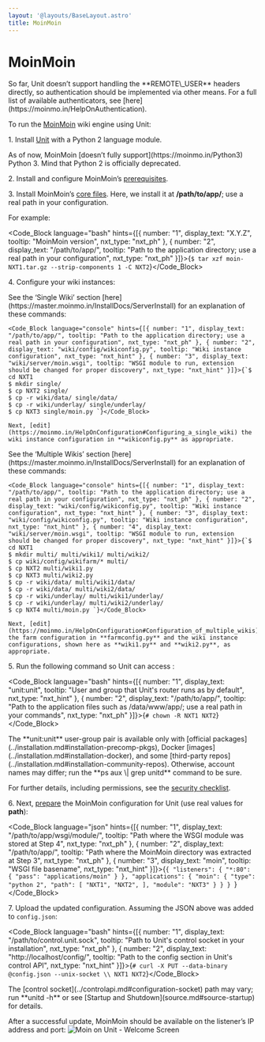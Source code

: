 ```yaml
---
layout: '@layouts/BaseLayout.astro'
title: MoinMoin
---
```

# MoinMoin

<Note type="warning">
So far, Unit doesn’t support handling the **REMOTE\_USER** headers directly, so authentication should be implemented via other means. For a full list of available authenticators, see [here](https://moinmo.in/HelpOnAuthentication).
</Note>

To run the [MoinMoin](https://moinmo.in/MoinMoinWiki) wiki engine using Unit:

1\. Install [Unit](../installation.md#installation-precomp-pkgs) with a Python 2 language module.

<Note type="note">
As of now, MoinMoin [doesn’t fully support](https://moinmo.in/Python3) Python 3. Mind that Python 2 is officially deprecated.
</Note>

2\. Install and configure MoinMoin’s [prerequisites](https://moinmo.in/MoinMoinDependencies).

3\. Install MoinMoin’s [core files](https://moinmo.in/MoinMoinDownload).  Here, we install it at **/path/to/app/**; use a real path in your configuration.

For example:

<Code_Block language="bash" hints={[{ number: "1", display_text: "X.Y.Z", tooltip: "MoinMoin version", nxt_type: "nxt_ph" }, { number: "2", display_text: "/path/to/app/", tooltip: "Path to the application directory; use a real path in your configuration", nxt_type: "nxt_ph" }]}>{`$ tar xzf moin-NXT1.tar.gz --strip-components 1 -C NXT2`}</Code_Block>

4\. Configure your wiki instances:

<Tabs label="Single/Multiple wikis">
  <Tab name="Single wiki">
    See the ‘Single Wiki’ section [here](https://master.moinmo.in/InstallDocs/ServerInstall) for an explanation of these commands:

    <Code_Block language="console" hints={[{ number: "1", display_text: "/path/to/app/", tooltip: "Path to the application directory; use a real path in your configuration", nxt_type: "nxt_ph" }, { number: "2", display_text: "wiki/config/wikiconfig.py", tooltip: "Wiki instance configuration", nxt_type: "nxt_hint" }, { number: "3", display_text: "wiki/server/moin.wsgi", tooltip: "WSGI module to run, extension should be changed for proper discovery", nxt_type: "nxt_hint" }]}>{`$ cd NXT1
    $ mkdir single/
    $ cp NXT2 single/
    $ cp -r wiki/data/ single/data/
    $ cp -r wiki/underlay/ single/underlay/
    $ cp NXT3 single/moin.py `}</Code_Block>

    Next, [edit](https://moinmo.in/HelpOnConfiguration#Configuring_a_single_wiki) the wiki instance configuration in **wikiconfig.py** as appropriate.
  </Tab>
  <Tab name="Multiple wikis">
    See the ‘Multiple Wikis’ section [here](https://master.moinmo.in/InstallDocs/ServerInstall) for an explanation of these commands:

    <Code_Block language="console" hints={[{ number: "1", display_text: "/path/to/app/", tooltip: "Path to the application directory; use a real path in your configuration", nxt_type: "nxt_ph" }, { number: "2", display_text: "wiki/config/wikiconfig.py", tooltip: "Wiki instance configuration", nxt_type: "nxt_hint" }, { number: "3", display_text: "wiki/config/wikiconfig.py", tooltip: "Wiki instance configuration", nxt_type: "nxt_hint" }, { number: "4", display_text: "wiki/server/moin.wsgi", tooltip: "WSGI module to run, extension should be changed for proper discovery", nxt_type: "nxt_hint" }]}>{`$ cd NXT1
    $ mkdir multi/ multi/wiki1/ multi/wiki2/
    $ cp wiki/config/wikifarm/* multi/
    $ cp NXT2 multi/wiki1.py
    $ cp NXT3 multi/wiki2.py
    $ cp -r wiki/data/ multi/wiki1/data/
    $ cp -r wiki/data/ multi/wiki2/data/
    $ cp -r wiki/underlay/ multi/wiki1/underlay/
    $ cp -r wiki/underlay/ multi/wiki2/underlay/
    $ cp NXT4 multi/moin.py `}</Code_Block>

    Next, [edit](https://moinmo.in/HelpOnConfiguration#Configuration_of_multiple_wikis) the farm configuration in **farmconfig.py** and the wiki instance configurations, shown here as **wiki1.py** and **wiki2.py**, as appropriate.
  </Tab>
</Tabs>

5\. Run the following command so Unit can access :

<Code_Block language="bash" hints={[{ number: "1", display_text: "unit:unit", tooltip: "User and group that Unit's router runs as by default", nxt_type: "nxt_hint" }, { number: "2", display_text: "/path/to/app/", tooltip: "Path to the application files such as /data/www/app/; use a real path in your commands", nxt_type: "nxt_ph" }]}>{`# chown -R NXT1 NXT2`}</Code_Block>

<Note type="note">
The **unit:unit** user-group pair is available only with [official packages](../installation.md#installation-precomp-pkgs), Docker [images](../installation.md#installation-docker), and some [third-party repos](../installation.md#installation-community-repos). Otherwise, account names may differ; run the **ps aux \| grep unitd** command to be sure.
</Note>

For further details, including permissions, see the [security checklist](security.md#security-apps).

6\. Next, [prepare](../configuration.md#configuration-python) the MoinMoin configuration for Unit (use real values for **path**):

<Code_Block language="json" hints={[{ number: "1", display_text: "/path/to/app/wsgi/module/", tooltip: "Path where the WSGI module was stored at Step 4", nxt_type: "nxt_ph" }, { number: "2", display_text: "/path/to/app/", tooltip: "Path where the MoinMoin directory was extracted at Step 3", nxt_type: "nxt_ph" }, { number: "3", display_text: "moin", tooltip: "WSGI file basename", nxt_type: "nxt_hint" }]}>{`{
    "listeners": {
        "*:80": {
            "pass": "applications/moin"
        }
    },
    "applications": {
        "moin": {
            "type": "python 2",
            "path": [
                "NXT1",
                "NXT2",
            ],
            "module": "NXT3"
        }
    }
} `}</Code_Block>

7\. Upload the updated configuration.  Assuming the JSON above was added to `config.json`:

<Code_Block language="bash" hints={[{ number: "1", display_text: "/path/to/control.unit.sock", tooltip: "Path to Unit's control socket in your installation", nxt_type: "nxt_ph" }, { number: "2", display_text: "http://localhost/config/", tooltip: "Path to the config section in Unit's control API", nxt_type: "nxt_hint" }]}>{`# curl -X PUT --data-binary @config.json --unix-socket \\
    NXT1 NXT2`}</Code_Block>

<Note type="note">
The [control socket](../controlapi.md#configuration-socket) path may vary; run **unitd -h** or see [Startup and Shutdown](source.md#source-startup) for details.
</Note>

After a successful update, MoinMoin should be available on the listener’s IP address and port: ![Moin on Unit - Welcome Screen](/images/moin.png)